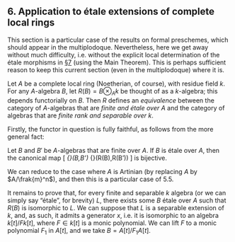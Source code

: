 ## 6. Application to étale extensions of complete local rings {#I.6}

This section is a particular case of the results on formal preschemes, which should appear in the multiplodoque.
Nevertheless, here we get away without much difficulty, i.e. without the explicit local determination of the étale morphisms in [§7](#I.7) (using the Main Theorem).
This is perhaps sufficient reason to keep this current section (even in the multiplodoque) where it is.

::: {.itenv #I.6.1 title="Theorem 6.1"}
Let $A$ be a complete local ring (Noetherian, of course), with residue field $k$.
For any $A$-algebra $B$, let $R(B)=B\otimes_Ak$ be thought of as a $k$-algebra;
this depends functorially on $B$.
Then $R$ defines an _equivalence_ between the category of $A$-algebras that are _finite and étale over $A$_ and the category of algebras that are _finite rank and separable over $k$_.
:::

Firstly, the functor in question is fully faithful, as follows from the more general fact:

::: {.itenv #I.6.2 title="Corollary 6.2"}
Let $B$ and $B'$ be $A$-algebras that are finite over $A$.
If $B$ is étale over $A$, then the canonical map
\[
  \Hom_{\alg{A}}(B,B')
  \to \Hom_{\alg{k}}(R(B),R(B'))
\]
is bijective.
:::

::: {.proof}
We can reduce to the case where $A$ is Artinian (by replacing $A$ by $A/\frak{m}^n$), and then this is a particular case of [5.5]{#I.5.5}.

It remains to prove that, for every finite and separable $k$ algebra (or we can simply say "étale", for brevity) $L$, there exists some $B$ étale over $A$ such that $R(B)$ is isomorphic to $L$.
We can suppose that $L$ is a separable extension of $k$, and, as such, it admits a generator $x$, i.e. it is isomorphic to an algebra $k[t]/Fk[t]$, where $F\in k[t]$ is a monic polynomial.
We can lift $F$ to a monic polynomial $F_1$ in $A[t]$, and we take $B=A[t]/F_1A[t]$.
:::